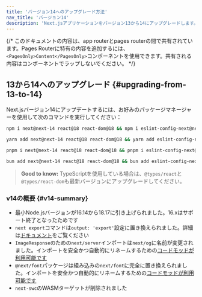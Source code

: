 ```yaml
---
title: 'バージョン14へのアップグレード方法'
nav_title: 'バージョン14'
description: 'Next.jsアプリケーションをバージョン13から14にアップグレードします。'
---
```


{/* このドキュメントの内容は、app routerとpages routerの間で共有されています。Pages Routerに特有の内容を追加するには、`<PagesOnly>Content</PagesOnly>`コンポーネントを使用できます。共有される内容はコンポーネントでラップしないでください。 */}

## 13から14へのアップグレード {#upgrading-from-13-to-14}

Next.jsバージョン14にアップデートするには、お好みのパッケージマネージャーを使用して次のコマンドを実行してください：

```bash title="Terminal"
npm i next@next-14 react@18 react-dom@18 && npm i eslint-config-next@next-14 -D
```

```bash title="Terminal"
yarn add next@next-14 react@18 react-dom@18 && yarn add eslint-config-next@next-14 -D
```

```bash title="Terminal"
pnpm i next@next-14 react@18 react-dom@18 && pnpm i eslint-config-next@next-14 -D
```

```bash title="Terminal"
bun add next@next-14 react@18 react-dom@18 && bun add eslint-config-next@next-14 -D
```

> **Good to know:** TypeScriptを使用している場合は、`@types/react`と`@types/react-dom`も最新バージョンにアップグレードしてください。

### v14の概要 {#v14-summary}

- 最小Node.jsバージョンが16.14から18.17に引き上げられました。16.xはサポート終了となったためです
- `next export`コマンドは`output: 'export'`設定に置き換えられました。詳細は[ドキュメント](https://nextjs.org/docs/app/building-your-application/deploying/static-exports)をご覧ください
- `ImageResponse`のための`next/server`インポートは`next/og`に名前が変更されました。インポートを安全かつ自動的にリネームするための[コードモッドが利用可能です](/docs/app/guides/upgrading/codemods#next-og-import)
- `@next/font`パッケージは組み込みの`next/font`に完全に置き換えられました。インポートを安全かつ自動的にリネームするための[コードモッドが利用可能です](/docs/app/guides/upgrading/codemods#built-in-next-font)
- `next-swc`のWASMターゲットが削除されました
